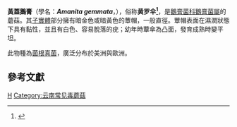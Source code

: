 {{stack begin}}
{{Speciesbox 
| taxon = Amanita gemmata
| image = Amanita gemmata von hms.jpg
| image_caption = 不同階段和發育情形的黃蓋鵝膏
| authority = ([[伊利阿斯·马格努斯·弗里斯|Fr.]]) [[路易斯·伯希里恩|Bertill.]] (1866)
| synonyms = {{collapsible list|title=<small>物種異名</small><ref name="urlMycoBank: Amanita gemmata"/><ref name="urlFungorum synonymy: Amanita gemmata"/><ref name="urlAmanitaceae.org"/>
|''Agaricus gemmatus'' <small>Fr. (1838)</small>
|''Agaricus adnatus'' <small>[[Worthington_George_Smith|W.G.Sm.]] (1870)</small>
|''Amanita gemmata'' <small>(Fr.) Gillet (1874)</small>
|''Amanita junquillea'' <small>Quél. (1876)</small>
|''Amanita gemmata f. amici'' <small>Gillet (1884)</small>
|''Amanita muscaria'' var. ''gemmata'' <small>(Fr.) [[Lucien_Quélet|Quél.]] (1886)</small>
|''Amanitopsis adnata'' <small>(W.G.Sm.) [[Pier_Andrea_Saccardo|Sacc.]] (1887)</small>
|''Amanitopsis gemmata'' <small>(Fr.) Sacc. (1887)</small>
|''Amanita adnata'' <small>(W.G.Sm.) Sacc. (1925)</small>
|''Amanita junquillea'' var. ''exannulata'' <small>[[Jakob_Emanuel_Lange|J.E.Lange]] (1935)</small>
|''Amanitaria gemmata'' <small>(Fr.) [[Jean-Edouard_Gilbert|E.-J.Gilbert]] (1940)</small>
|''Venenarius gemmatus'' <small>(Fr.) [[William_Murrill|Murrill]] (1948)</small>
 }}
}}
{{mycomorphbox
| name = ''Amanita gemmata''
| whichGills = adnate
| whichGills2 = adnexed
| capShape = convex
| capShape2 = flat
| hymeniumType=gills
| stipeCharacter=ring
| ecologicalType=mycorrhizal
| sporePrintColor=white
| howEdible=poisonous
| howEdible2=deadly
}}
{{stack end}}

'''黃蓋鵝膏'''（學名：'''''Amanita gemmata'''''，{{lang-en|'''gemmed Amanita'''、'''jeweled deathcap'''、'''jonquil Amanita'''}}），俗称'''黄罗伞<ref>{{Cite web |last=[[中国科学院昆明植物研究所|中国科学院昆明植物研究所]] |last2=[[云南省真菌多样性与绿色发展重点实验室|云南省真菌多样性与绿色发展重点实验室]] |date=2022-04-24 |title=《云南常见毒菌（毒蘑菇）2022版》发布 |url=http://yn.news.cn/reporter/2022-04/24/c_1310571132.htm |website=[[新华社|新华社]]}}</ref>'''，是[[鵝膏菌科|鵝膏菌科]][[鵝膏菌屬|鵝膏菌屬]]的蘑菇。其[[子實體|子實體]]部分擁有暗金色或暗黃色的蕈帽，一般直徑{{convert|2.5|–|12|cm|in|1}}。蕈帽表面在濕潤狀態下具有黏性，並且有白色、容易脫落的疣；幼年時蕈傘為凸面，發育成熟時變平坦。

此物種為[[菌根真菌|菌根真菌]]，廣泛分布於美洲與歐洲。

==參考文獻==
{{Reflist|colwidth=30em|refs=

<ref name="urlMycoBank: Amanita gemmata">{{cite web |url=http://www.mycobank.org/MycoTaxo.aspx?Link=T&Rec=202929 |title=''Amanita gemmata'' (Fr.) Bertill. 1866 |publisher=[[MycoBank|MycoBank]]. International Mycological Association |accessdate=2010-12-05}}</ref>

<ref name="urlFungorum synonymy: Amanita gemmata">{{cite web |url=http://www.speciesfungorum.org/Names/SynSpecies.asp?RecordID=202929 |title=''Amanita gemmata'' (Fr.) Bertill. |publisher=Species Fungorum. [[CAB_International|CAB International]] |accessdate=2010-12-05}}</ref>

<ref name="urlAmanitaceae.org">{{cite web |url=http://www.amanitaceae.org/?Amanita%20gemmata |title=''Amanita gemmata'' |author=Tulloss, Rodham E. |year=2010 |work=Amanitaceae.org – Taxonomy and Morphology of ''Amanita'' and ''Limacella'' |accessdate=2012-06-21}}</ref>

<!--
<ref name="Ammirati 1985">{{cite book |author=Ammirati, Joseph F.; Traquair, James A.; Horgen, Paul A. |title=Poisonous Mushrooms of Canada: Including other Inedible Fungi |publisher=Fitzhenry & Whiteside in cooperation with Agriculture Canada and the Canadian Government Publishing Centre, Supply and Services Canada |location=Markham, Ontario |year=1985 |pages=174–176 |isbn=0-88902-977-6}}</ref>

<ref name="Arora 1986">{{cite book |author=Arora, David |authorlink=David Arora |title=Mushrooms Demystified: A Comprehensive Guide to the Fleshy Fungi |publisher=[[Ten_Speed_Press|Ten Speed Press]] |location=Berkeley, California |year=1986 |page=281 |isbn=0-89815-169-4}}</ref>

<ref name="Barceloux 2012">{{cite book |author=Barceloux, Donald G. |title=Medical Toxicology of Natural Substances: Foods, Fungi, Medicinal Herbs, Plants, and Venomous Animals |year=2012 |publisher=John Wiley & Sons |chapter=Isoxazole-containing mushrooms and pantherina syndrome |page=752 |url=http://books.google.com/books?id=aTTBPedwFfAC&pg=PT752}}</ref>

<ref name="Bertillon 1866">{{cite book |author=Dechambre, Amédée |title=Dictionnaire Encyclopédique des Sciences Médicales |year=1866 |volume=1 |issue=3 |pages=491–511 |publisher=Masson |location=Paris, France |language=French}}</ref>

<ref name="Bresinsky 1989">{{cite book |author=Bresinsky, Andreas; Besl, Helmut |title=A Colour Atlas of Poisonous Fungi: A Handbook for Pharmacists, Doctors, and Biologists |publisher=Manson Publishing |location=London, UK |year=1989 |pages=110–111 |isbn=0-7234-1576-5 |url=http://books.google.com/books?id=EIcQGsZ2kksC&lpg=PA110&dq=amanita%20gemmata&pg=PA110}}</ref>

<ref name="Fries 1839">{{cite book |author=Fries, Elias Magnus |authorlink=Elias Fries |title=Epicrisis systematis mycologici: seu synopsis hymenomycetum |year=1838 |publisher=Typographia Academica |location=Uppsala, Sweden |page=12 |url=http://books.google.com/books?id=bYdIAAAAYAAJ&pg=PA12 |language=Latin}}</ref>

<ref name="Gallart 1997">{{cite journal |author=Gallart, C. Augusto Rodriguez |title=Study of micromycetes from the Dominican Republic: Part III |journal=Moscosoa |year=1997 |volume=9 |pages=145–153 |language=Spanish |issn=0254-6442}}</ref>

<ref name="Geller 1990">{{cite book |author=Gibbons, Whit; Haynes, Robert R.; Thomas Joab L. |title=Poisonous Plants and Venomous Animals of Alabama and Adjoining States |chapter=Poisonous Mushrooms |year=1990 |publisher=University of Alabama Press |location=Tuscaloosa, Alabama |isbn=0-8173-0442-8 |page=29 |url=http://books.google.com/books?id=SIvLteYdVqQC&pg=PA29}}</ref>

<ref name="Gilbert 2008">{{cite book |author=Gilbert, John; Şenyuva, Hamide |title=Bioactive Compounds in Foods |year=2008 |publisher=Blackwell Publishing |location=Oxford, UK |isbn=978-1-4051-5875-6 |page=119 |url=http://books.google.com/books?id=-2myBYRAGogC&pg=PA119}}</ref>

<ref name="Gupta 2012">{{cite book |author=Gupta, Ramesh C. |title=Veterinary Toxicology: Basic and Clinical Principles |year=2012 |publisher=Elsevier |location=Amsterdam, Netherlands |isbn=978-0-12-385926-6 |edition=2nd |page=1146 |chapter=Mushroom toxins}}</ref>

<ref name="urlKuoM">{{cite web |author=Kuo, Michael |date=March 2006 |title=''Amanita gemmata'' species group |url=http://www.mushroomexpert.com/amanita_gemmata.html |publisher=MushroomExpert.Com |accessdate=2012-06-15}}</ref>

<ref name="Largent 1980">{{cite journal |author=Largent, David L.; Sugihata, Neil; Brinitzer, Ann |title=''Amanita gemmata'', a non-host-specific mycorrhizal fungus of ''Arctostaphylos manzanita'' |journal=Mycologia |year=1980 |volume=72 |issue=2 |pages=435–439 |jstor=3759273 |url=http://www.cybertruffle.org.uk/cyberliber/59350/0072/002/0435.htm}}</ref>

<ref name="McKnight 1987">{{cite book |author=McKnight, Vera B.; McKnight, Kent H. |title=A Field Guide to Mushrooms: North America | series=Peterson Field Guides |publisher=Houghton Mifflin |location=Boston, Massachusetts |year=1987 |pages=225–226 |isbn=0-395-91090-0 |url=}}</ref>

<ref name="Moncalvo 1999">{{cite journal |author=Drehmel, Dennis; Moncalvo, Jean-Marc; Vilgalys, Rytas |title=Molecular phylogeny of ''Amanita'' based on large subunit ribosomal DNA sequences: implications for taxonomy and character evolution |journal=[[Mycologia|Mycologia]] |year=1999 |volume=91 |issue=4 |pages=610–618 |doi=10.2307/3761246 |url=http://www.cybertruffle.org.uk/cyberliber/59350/0091/004/0610.htm}}</ref>

<ref name="Moncalvo 2000">{{cite journal |author=Moncalvo, Jean-Marc; Drehmel, Dennis; Vilgalys, Rytas |title=Variation in modes and rates of evolution in nuclear and mitochondrial ribosomal DNA in the mushroom genus ''Amanita'' (Agaricales, Basidiomycota): phylogenetic implications |journal=[[Molecular_Phylogenetics_and_Evolution|Molecular Phylogenetics and Evolution]] |year=2000 |volume=16 |issue=1 |pages=48–63 |doi=10.1006/mpev.2000.0782 |pmid=10877939}}</ref>

<ref name="Murrill 1913">{{cite journal |author=Murrill, William A. |title=The Amanitas of Eastern North America |journal=Mycologia |year=1913 |volume=5 |issue=2 |doi=10.2307/3753566 |page=80}}</ref>

<ref name="ncsu">{{cite web |author=Russell, Alice B. |title=''Amanita gemmata'' |url=http://www.ces.ncsu.edu/depts/hort/consumer/poison/Amanige.htm |publisher=North Carolina State University |work=Poisonous Plants of North Carolina |year=1997 |accessdate=2012-06-20}}</ref>

<ref name="Nieto 2008">{{cite journal |author=Nieto, Montserrat Pestaña; Carbone, Serena Santolamazza |title=Characterization of juvenile maritime pine (''Pinus pinaster'' Ait.) ectomycorrhizal fungal community using morphotyping, direct sequencing and fruitbodies sampling |journal=Mycorrhiza |year=2008 |volume=19 |issue=2 |pmid=18972139 |pages=91–98 |doi=10.1007/s00572-008-0207-0}}</ref>

<ref name="Pollock 1975">{{cite journal |author=Pollock, S.H. |title=The Alaskan ''Amanita'' Quest |journal=Journal of Psychoactive Drugs |year=1975 |volume=7 |issue=4 |pages=397–399 |doi=10.1080/02791072.1975.10471530}}</ref>

<ref name="Saber 1995">{{cite journal |author=Saber, M. |title=The species of ''Amanita'' in Iran |journal=Iranian Journal of Plant Pathology |year=1995 |volume=31 |issue=1–4 |pages=15–18 |language=Arabic |issn=0006-2774}}</ref>

<ref name="Sierralta 1994">{{cite journal |author=Sierralta, A.; Jeria, M.E.; Figueroa, G.; Pinto, J.; Araya, J.C.; San Juan, J.; Grinbergs, J.; Valenzuela, E. |title=Intoxicación por callampas venenosas en la IX Región.  Rol de ''Amanita gemmata'' |trans_title=Mushroom Poisoning in the 9th region of Chile. Role of ''Amanita gemmata'' |journal=Revista Medica de Chile |year=1994 |volume=122 |issue=7 |pages=795–802 |issn=0034-9887 |language=Spanish |pmid=7732230}}</ref>

<ref name="Tulloss 2005">{{cite journal |author=Tulloss, Rodham E.; Lindgren, Janet E. |title=''Amanita aprica''—a new toxic species from western North America |journal=Mycotaxon |year=2005 |volume=91 |pages=193–205 |url=http://www.cybertruffle.org.uk/cyberliber/59575/0091/0193.htm}}</ref>

<ref name="urlAmanitaceae.org–stirps Gemmata">{{cite web |url=http://www.amanitaceae.org/?stirps%20Gemmata |title=stirps ''Gemmata'' |author=Tulloss, Rodham E.; Yang, Zhu L. |year=2012 |work=Amanitaceae.org – Taxonomy and Morphology of ''Amanita'' and ''Limacella'' |accessdate=2012-06-21}}</ref>

<ref name="urlAmanitaceae.org–orientigemmata">{{cite web |author=Tulloss, Rodham E |title=''Amanita orientigemmata'' |url=http://www.amanitaceae.org/?Amanita%20orientigemmata |publisher=Amanitaceae.org |accessdate=2012-10-26}}</ref>

<ref name="urlMycoBank: Amanita amici">{{cite web |title=''Amanita amici'' Gillet :t.2, 1891 |url=http://www.mycobank.org/BioloMICS.aspx?Table=Mycobank&Rec=235530&Fields=All |publisher=MycoBank. International Mycological Association |accessdate=2012-11-25}}</ref>

<ref name="Villanueva-Jimenez 2006">{{cite journal |author=Villanueva-Jimenez, Emmanuel; Villegas-Rios, Margarita; Cifuentes-Blanco, Joaquin; Leon-Avendano, Hugo |title=Diversity of the genus ''Amanita'' in two areas with different forestry management in Ixtlán de Juárez, Oaxaca, Mexico |journal=Revista Mexicana de Biodiversidad |year=2006 |volume=77 |issue=1 |pages=17–22 |language=Spanish |issn=1870-3453}}</ref>

<ref name="Zhishu 1993">{{cite book |author=Zhishu, Bi; Zheng, Guoyang; Taihui, Li |title=The Macrofungus Flora of China's Guangdong Province (Chinese University Press) |publisher=Columbia University Press |location=New York, New York |year=1993 |page=273 |isbn=962-201-556-5 |url=http://books.google.com/books?id=0cAered-vqYC&pg=PA273}}</ref>
-->
}}
{{Taxonbar|from=Q1063083}}

[[Category:鵝膏菌屬|H]]
[[Category:云南常见毒蘑菇|Category:云南常见毒蘑菇]]
